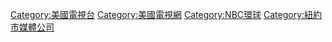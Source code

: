 [[Category:美國電視台|Category:美國電視台]]
[[Category:美國電視網|Category:美國電視網]]
[[Category:NBC環球|Category:NBC環球]]
[[Category:紐約市媒體公司|Category:紐約市媒體公司]]